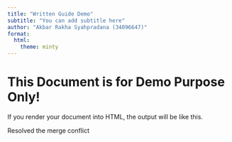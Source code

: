 ```yaml
---
title: "Written Guide Demo"
subtitle: "You can add subtitle here"
author: "Akbar Rakha Syahpradana (34096647)"
format:
  html:
    theme: minty
---
```


# This Document is for Demo Purpose Only!
If you render your document into HTML, the output will be like this.

 
Resolved the merge conflict
